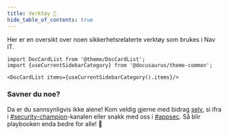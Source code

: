 ```yaml
---
title: Verktøy 🧰
hide_table_of_contents: true
---
```


Her er en oversikt over noen sikkerhetsrelaterte verktøy som brukes i Nav IT.

```mdx-code-block
import DocCardList from '@theme/DocCardList';
import {useCurrentSidebarCategory} from '@docusaurus/theme-common';

<DocCardList items={useCurrentSidebarCategory().items}/>
```

### Savner du noe?

Da er du sannsynligvis ikke alene! Kom veldig gjerne med bidrag [selv](https://github.com/navikt/security-playbook),
si ifra i [#security-champion](https://nav-it.slack.com/archives/CN8N938K1)-kanalen eller snakk med oss i [#appsec](https://nav-it.slack.com/archives/C06P91VN27M).
Så blir playbooken enda bedre for alle! 🥰
